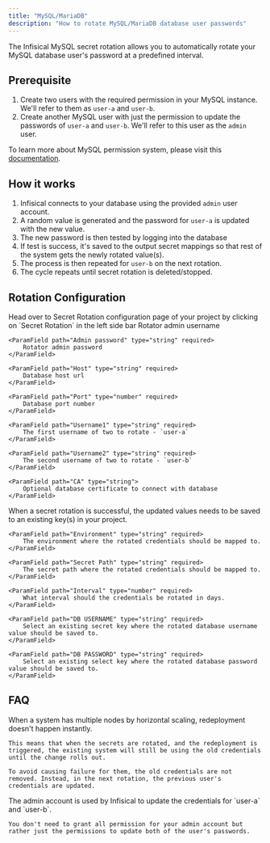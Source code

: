 ```yaml
---
title: "MySQL/MariaDB"
description: "How to rotate MySQL/MariaDB database user passwords"
---
```


The Infisical MySQL secret rotation allows you to automatically rotate your MySQL database user's password at a predefined interval.


## Prerequisite

1. Create two users with the required permission in your MySQL instance. We'll refer to them as `user-a` and `user-b`.
2. Create another MySQL user with just the permission to update the passwords of `user-a` and `user-b`. We'll refer to this user as the `admin` user.

To learn more about MySQL permission system, please visit this [documentation](https://dev.mysql.com/doc/refman/8.0/en/privileges-provided.html).

## How it works 

1. Infisical connects to your database using the provided `admin` user account.
2. A random value is generated and the password for `user-a` is updated with the new value.
3. The new password is then tested by logging into the database
4. If test is success, it's saved to the output secret mappings so that rest of the system gets the newly rotated value(s).
5. The process is then repeated for `user-b` on the next rotation.
6. The cycle repeats until secret rotation is deleted/stopped.

## Rotation Configuration

<Steps>
  <Step title="Open Secret Rotation Page">
	Head over to Secret Rotation configuration page of your project by clicking on `Secret Rotation` in the left side bar 
  </Step>
  <Step title="Click on MySQL card" />
  <Step title="Provide the inputs">
	<ParamField path="Admin Username" type="string" required>
		Rotator admin username
	</ParamField>

	<ParamField path="Admin password" type="string" required>
		Rotator admin password
	</ParamField>

	<ParamField path="Host" type="string" required>
		Database host url
	</ParamField>

	<ParamField path="Port" type="number" required>
		Database port number
	</ParamField>

	<ParamField path="Username1" type="string" required>
		The first username of two to rotate - `user-a`
	</ParamField>

	<ParamField path="Username2" type="string" required>
		The second username of two to rotate - `user-b`
	</ParamField>
 
	<ParamField path="CA" type="string">
		Optional database certificate to connect with database
	</ParamField>

  </Step>
  <Step title="Configure the output secret mapping">
  	When a secret rotation is successful, the updated values needs to be saved to an existing key(s) in your project. 

	<ParamField path="Environment" type="string" required>
		The environment where the rotated credentials should be mapped to.
	</ParamField>

	<ParamField path="Secret Path" type="string" required>
		The secret path where the rotated credentials should be mapped to.
	</ParamField>

	<ParamField path="Interval" type="number" required>
		What interval should the credentials be rotated in days.
	</ParamField>

	<ParamField path="DB USERNAME" type="string" required>
		Select an existing secret key where the rotated database username value should be saved to.
	</ParamField>

	<ParamField path="DB PASSWORD" type="string" required>
		Select an existing select key where the rotated database password value should be saved to.
	</ParamField>
  </Step>
</Steps>

## FAQ

<AccordionGroup>
  <Accordion title="Why can't we delete the other user when rotating?">
  	When a system has multiple nodes by horizontal scaling, redeployment doesn't happen instantly.

	This means that when the secrets are rotated, and the redeployment is triggered, the existing system will still be using the old credentials until the change rolls out. 

	To avoid causing failure for them, the old credentials are not removed. Instead, in the next rotation, the previous user's credentials are updated.
  </Accordion>
  <Accordion title="Why do you need root user account?">
	The admin account is used by Infisical to update the credentials for `user-a` and `user-b`. 

	You don't need to grant all permission for your admin account but rather just the permissions to update both of the user's passwords.
  </Accordion>
</AccordionGroup>
